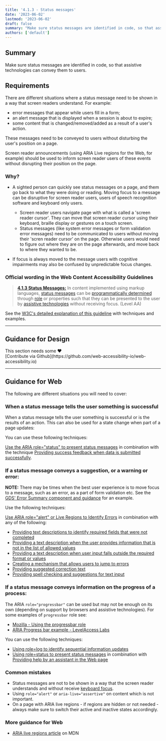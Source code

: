 ```yaml
---
title: '4.1.3 - Status messages'
date: '2023-06-02'
lastmod: '2023-06-02'
draft: false
summary: "Make sure status messages are identified in code, so that assistive technologies can convey them to users."
authors: ['default']
---
```


## Summary

Make sure status messages are identified in code, so that assistive technologies can convey them to users.

## Requirements

There are different situations where a status message need to be shown in a way that screen readers understand. For example:
* error messages that appear while users fill in a form;
* an alert message that is displayed when a session is about to expire;
* some content that is changed/removed/added as a result of a user's action.

These messages need to be conveyed to users without disturbing the user's position on a page.

Screen reader announcements (using ARIA Live regions for the Web, for example) should be used to inform screen reader users of these events without disrupting their position on the page.

### Why?

* A sighted person can quickly see status messages on a page, and them go back to what they were doing or reading. Moving focus to a message can be disruptive for screen reader users, users of speech recognition software and keyboard only users.
  * Screen reader users navigate page with what is called a 'screen reader cursor'. They can move that screen reader cursor using their keyboard, braille display or gestures on a touch screen.
  * Status messages (like system error messages or form validation error messages) need to be communicated to users without moving their 'scren reader cursor' on the page. Otherwise users would need to figure out where they are on the page afterwards, and move back to where they wanted to be.

* If focus is always moved to the message users with cognitive impairments may also be confused by unpredictable focus changes.

### Official wording in the Web Content Accessibility Guidelines

> [**4.1.3 Status Messages:**](https://www.w3.org/WAI/WCAG21/Understanding/status-messages.html) In content implemented using markup languages, [status messages](https://www.w3.org/WAI/WCAG21/Understanding/status-messages.html#dfn-status-message) can be [programmatically determined](https://www.w3.org/WAI/WCAG21/Understanding/status-messages.html#dfn-programmatically-determined) through [role](https://www.w3.org/WAI/WCAG21/Understanding/status-messages.html#dfn-role) or properties such that they can be presented to the user by [assistive technologies](https://www.w3.org/WAI/WCAG21/Understanding/status-messages.html#dfn-assistive-technology) without receiving focus. (Level AA)

See the [W3C's detailed explanation of this guideline](https://www.w3.org/WAI/WCAG21/Understanding/status-messages.html) with techniques and examples.

---

## Guidance for Design

<Callout type="warning">
This section needs some <span role="img" aria-label="love emoji">❤️</span><br/>[Contribute via Github](https://github.com/web-accessibility-io/web-accessibility.io)
</Callout>

---

## Guidance for Web

The following are different situations you will need to cover:

### When a status message tells the user something is successful

When a status message tells the user something is successful or is the results of an action. This can also be used for a state change when part of a page updates:

You can use these following techniques:

[Use the ARIA role="status" to present status messages](https://www.w3.org/WAI/WCAG21/Techniques/aria/ARIA22) in combination with the technique [Providing success feedback when data is submitted successfully](https://www.w3.org/WAI/WCAG21/Techniques/general/G199).

### If a status message conveys a suggestion, or a warning or error:

<strong>NOTE:</strong> There may be times when the best user experience is to move focus to a message, such as an error, as a part of form validation etc. See the [GDS' Error Summary component and guidance](https://design-system.service.gov.uk/components/error-summary/) for an example.

Use the following techniques:

[Use ARIA role="alert" or Live Regions to Identify Errors](https://www.w3.org/WAI/WCAG21/Techniques/aria/ARIA19) in combination with any of the following:

* [Providing text descriptions to identify required fields that were not completed](https://www.w3.org/WAI/WCAG21/Techniques/general/G83)
* [Providing a text description when the user provides information that is not in the list of allowed values](https://www.w3.org/WAI/WCAG21/Techniques/general/G84)
* [Providing a text description when user input falls outside the required format or values](https://www.w3.org/WAI/WCAG21/Techniques/general/G85)
* [Creating a mechanism that allows users to jump to errors](https://www.w3.org/WAI/WCAG21/Techniques/general/G139)
* [Providing suggested correction text](https://www.w3.org/WAI/WCAG21/Techniques/general/G177)
* [Providing spell checking and suggestions for text input](https://www.w3.org/WAI/WCAG21/Techniques/general/G194)

### If a status message conveys information on the progress of a process:

The ARIA <code>role="progressbar"</code> can be used but may not be enough on its own (depending on support by browsers and assistive technologies). For some examples of <code>progressbar</code> role see:

* [Mozilla - Using the progressbar role](https://developer.mozilla.org/en-US/docs/Web/Accessibility/ARIA/ARIA_Techniques/Using_the_progressbar_role)
* [ARIA Progress bar example - LevelAccess Labs](https://labs.levelaccess.com/index.php/ARIA_Progressbar)

You can use the following techniques:

* [Using role=log to identify sequential information updates](https://www.w3.org/WAI/WCAG21/Techniques/aria/ARIA23)
* [Using role=status to present status messages](https://www.w3.org/WAI/WCAG21/Techniques/aria/ARIA22) in combination with [Providing help by an assistant in the Web page](https://www.w3.org/WAI/WCAG21/Techniques/general/G193)

### Common mistakes

* Status messages are not to be shown in a way that the screen reader understands and without receive [keyboard focus](/playbook/definitions#keyboard-focus).
* Using <code>role="alert"</code> or <code>aria-live="assertive"</code> on content which is not important.
* On a page with ARIA live regions - if regions are hidden or not needed - always make sure to switch their active and inactive states accordingly.

### More guidance for Web

* [ARIA live regions article](https://developer.mozilla.org/en-US/docs/Web/Accessibility/ARIA/ARIA_Live_Regions) on MDN
